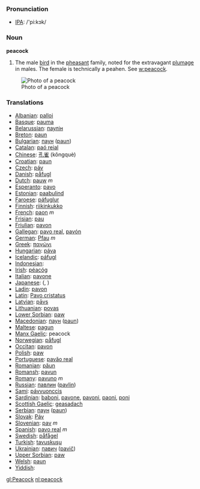 === Pronunciation ===
*[[w:IPA|IPA]]: /'pi:kɔk/

=== Noun ===

'''peacock'''

# The male [[bird]] in the [[pheasant]] family, noted for the extravagant [[plumage]] in males. The female is technically a peahen. See [[w:peacock]].

[[Image:Peacock_small.jpg|Photo of a peacock]]

=== Translations ===

*[[Albanian]]: [[palloi]]
*[[Basque]]: [[pauma]]
*[[Belarussian]]: [[паулін]]
*[[Breton]]: [[paun]]
*[[Bulgarian]]: [[паун]] ([[paun]])
*[[Catalan]]: [[paó reial]]
*[[Chinese]]: [[孔雀]] (kǒngquè)
*[[Croatian]]: [[paun]]
*[[Czech]]: [[páv]]
*[[Danish]]: [[påfugl]]
*[[Dutch]]: [[pauw]] ''m''
*[[Esperanto]]: [[pavo]]
*[[Estonian]]: [[paabulind]]
*[[Faroese]]: [[páfuglur]]
*[[Finnish]]: [[riikinkukko]]
*[[French]]: [[paon]] ''m''
*[[Frisian]]: [[pau]]
*[[Friulian]]: [[pavon]]
*[[Gallegan]]: [[pavo real]], [[pavón]]
*[[German]]: [[Pfau]] ''m''
*[[Greek]]: [[παγώνι]] '' ''
*[[Hungarian]]: [[páva]]
*[[Icelandic]]: [[páfugl]]
*[[Indonesian]]: [[]]
*[[Irish]]: [[péacóg]]
*[[Italian]]: [[pavone]] '' ''
*[[Japanese]]: [[]] ([[]], )
*[[Ladin]]: [[pavon]]
*[[Latin]]: [[Pavo cristatus]] '' ''
*[[Latvian]]: [[pāvs]]
*[[Lithuanian]]: [[povas]]
*[[Lower Sorbian]]: [[paw]]
*[[Macedonian]]: [[паун]] ([[paun]])
*[[Maltese]]: [[pagun]]
*[[Manx Gaelic]]: peacock
*[[Norwegian]]: [[påfugl]]
*[[Occitan]]: [[pavon]]
*[[Polish]]: [[paw]] '' ''
*[[Portuguese]]: [[pavăo real]]
*[[Romanian]]: [[păun]]
*[[Romansh]]: [[pavun]]
*[[Romany]]: [[pavuno]] ''m''
*[[Russian]]: [[павлин]] ([[pavlin]]) '' ''
*[[Sami]]: [[pávvuonccis]]
*[[Sardinian]]: [[baboni]], [[pavone]], [[pavoni]], [[paoni]], [[poni]]
*[[Scottish Gaelic]]: [[geasadach]]
*[[Serbian]]: [[паун]] ([[paun]])
*[[Slovak]]: [[Páv]]
*[[Slovenian]]: [[pav]] ''m''
*[[Spanish]]: [[pavo real]] ''m''
*[[Swedish]]: [[påfågel]]
*[[Turkish]]: [[tavuskuşu]]
*[[Ukrainian]]: [[павич]] ([[pavič]])
*[[Upper Sorbian]]: [[paw]]
*[[Welsh]]: [[paun]]
*[[Yiddish]]: [[]]

[[gl:Peacock]]
[[nl:peacock]]